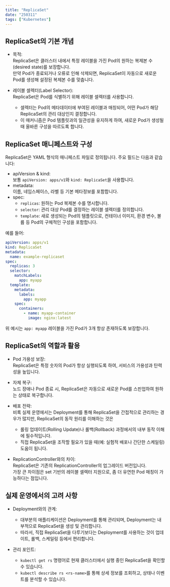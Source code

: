 ```yaml
---
title: "ReplicaSet"
date: "250311"
tags: ["Kubernetes"]
---
```


## ReplicaSet의 기본 개념

- 목적:  
  ReplicaSet은 클러스터 내에서 특정 레이블을 가진 Pod의 원하는 복제본 수(desired state)를 보장합니다.  
  만약 Pod가 종료되거나 오류로 인해 삭제되면, ReplicaSet이 자동으로 새로운 Pod를 생성해 설정된 복제본 수를 맞춥니다.

- 레이블 셀렉터(Label Selector):  
  ReplicaSet은 Pod를 식별하기 위해 레이블 셀렉터를 사용합니다.
  - 셀렉터는 Pod의 메타데이터에 부여된 레이블과 매칭되어, 어떤 Pod가 해당 ReplicaSet의 관리 대상인지 결정합니다.
  - 이 매커니즘은 Pod 템플릿과의 일관성을 유지하게 하여, 새로운 Pod가 생성될 때 올바른 구성을 따르도록 합니다.

## ReplicaSet 매니페스트와 구성

ReplicaSet은 YAML 형식의 매니페스트 파일로 정의됩니다. 주요 필드는 다음과 같습니다:

- apiVersion & kind:  
  보통 `apiVersion: apps/v1`와 `kind: ReplicaSet`을 사용합니다.
- metadata:  
  이름, 네임스페이스, 라벨 등 기본 메타정보를 포함합니다.
- spec:
  - `replicas`: 원하는 Pod 복제본 수를 명시합니다.
  - `selector`: 관리 대상 Pod를 결정하는 레이블 셀렉터를 정의합니다.
  - `template`: 새로 생성되는 Pod의 템플릿으로, 컨테이너 이미지, 환경 변수, 볼륨 등 Pod의 구체적인 구성을 포함합니다.

예를 들어:

```yaml
apiVersion: apps/v1
kind: ReplicaSet
metadata:
  name: example-replicaset
spec:
  replicas: 3
  selector:
    matchLabels:
      app: myapp
  template:
    metadata:
      labels:
        app: myapp
    spec:
      containers:
        - name: myapp-container
          image: nginx:latest
```

위 예시는 `app: myapp` 레이블을 가진 Pod가 3개 항상 존재하도록 보장합니다.

## ReplicaSet의 역할과 활용

- Pod 가용성 보장:  
  ReplicaSet은 특정 숫자의 Pod가 항상 실행되도록 하여, 서비스의 가용성과 탄력성을 높입니다.

- 자체 복구:  
  노드 장애나 Pod 종료 시, ReplicaSet은 자동으로 새로운 Pod를 스핀업하여 원하는 상태로 복구합니다.

- 배포 전략:  
  비록 실제 운영에서는 Deployment를 통해 ReplicaSet을 간접적으로 관리하는 경우가 많지만, ReplicaSet의 동작 원리를 이해하는 것은

  - 롤링 업데이트(Rolling Update)나 롤백(Rollback) 과정에서의 내부 동작 이해에 필수적입니다.
  - 직접 ReplicaSet을 조작할 필요가 있을 때(예: 실험적 배포나 간단한 스케일링) 도움이 됩니다.

- ReplicationController와의 차이:  
  ReplicaSet은 기존의 ReplicationController의 업그레이드 버전입니다.  
  가장 큰 차이점은 set 기반의 레이블 셀렉터 지원으로, 좀 더 유연한 Pod 매칭이 가능하다는 점입니다.

## 실제 운영에서의 고려 사항

- Deployment와의 관계:

  - 대부분의 애플리케이션은 Deployment를 통해 관리되며, Deployment는 내부적으로 ReplicaSet을 생성 및 관리합니다.
  - 따라서, 직접 ReplicaSet을 다루기보다는 Deployment를 사용하는 것이 업데이트, 롤백, 스케일링 등에서 편리합니다.

- 관리 포인트:
  - `kubectl get rs` 명령어로 현재 클러스터에서 실행 중인 ReplicaSet을 확인할 수 있습니다.
  - `kubectl describe rs <rs-name>`를 통해 상세 정보를 조회하고, 상태나 이벤트를 분석할 수 있습니다.
